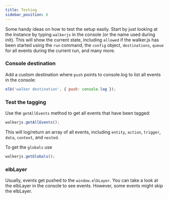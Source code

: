 ```yaml
---
title: Testing
sidebar_position: 6
---
```


Some handy ideas on how to test the setup easily. Start by just looking at the
instance by typing `walkerjs` in the console (or the name used during init).
This will show the current state, including `allowed` if the walker.js has been
started using the `run` command, the `config` object, `destinations`, `queue`
for all events during the current run, and many more.

### Console destination

Add a custom destination where `push` points to console.log to list all events
in the console:

```js
elb('walker destination', { push: console.log });
```

### Test the tagging

Use the `getAllEvents` method to get all events that have been tagged:

```js
walkerjs.getAllEvents();
```

This will log/return an array of all events, including `entity`, `action`,
`trigger`, `data`, `context`, and `nested`.

To get the `globals` use

```js
walkerjs.getGlobals();
```

### elbLayer

Usually, events get pushed to the `window.elbLayer`. You can take a look at the
elbLayer in the console to see events. However, some events might skip the
elbLayer.
